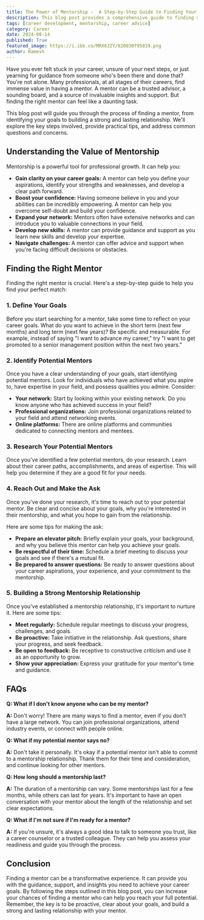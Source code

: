 ```yaml
---
title: The Power of Mentorship -  A Step-by-Step Guide to Finding Your Perfect Guide
description: This blog post provides a comprehensive guide to finding a mentor, covering key steps like defining your goals, identifying potential mentors, building a strong relationship, and addressing common questions. Learn how to find the right mentor for your career growth and success.
tags: [career development, mentorship, career advice]
category: Career
date: 2024-08-14
published: True
featured_image: https://i.ibb.co/MRX6JZY/820030f95839.png
author: Ramesh
---
```



Have you ever felt stuck in your career, unsure of your next steps, or just yearning for guidance from someone who's been there and done that? You're not alone. Many professionals, at all stages of their careers, find immense value in having a mentor. A mentor can be a trusted advisor, a sounding board, and a source of invaluable insights and support. But finding the right mentor can feel like a daunting task.

This blog post will guide you through the process of finding a mentor, from identifying your goals to building a strong and lasting relationship. We'll explore the key steps involved, provide practical tips, and address common questions and concerns.

##  Understanding the Value of Mentorship

Mentorship is a powerful tool for professional growth. It can help you:

* **Gain clarity on your career goals:** A mentor can help you define your aspirations, identify your strengths and weaknesses, and develop a clear path forward.
* **Boost your confidence:** Having someone believe in you and your abilities can be incredibly empowering. A mentor can help you overcome self-doubt and build your confidence.
* **Expand your network:** Mentors often have extensive networks and can introduce you to valuable connections in your field.
* **Develop new skills:** A mentor can provide guidance and support as you learn new skills and develop your expertise.
* **Navigate challenges:** A mentor can offer advice and support when you're facing difficult decisions or obstacles.

##  Finding the Right Mentor

Finding the right mentor is crucial. Here's a step-by-step guide to help you find your perfect match:

### 1. Define Your Goals

Before you start searching for a mentor, take some time to reflect on your career goals. What do you want to achieve in the short term (next few months) and long term (next few years)? Be specific and measurable. For example, instead of saying "I want to advance my career," try "I want to get promoted to a senior management position within the next two years."

### 2. Identify Potential Mentors

Once you have a clear understanding of your goals, start identifying potential mentors. Look for individuals who have achieved what you aspire to, have expertise in your field, and possess qualities you admire. Consider:

* **Your network:** Start by looking within your existing network. Do you know anyone who has achieved success in your field?
* **Professional organizations:** Join professional organizations related to your field and attend networking events.
* **Online platforms:** There are online platforms and communities dedicated to connecting mentors and mentees.

### 3. Research Your Potential Mentors

Once you've identified a few potential mentors, do your research. Learn about their career paths, accomplishments, and areas of expertise. This will help you determine if they are a good fit for your needs.

### 4. Reach Out and Make the Ask

Once you've done your research, it's time to reach out to your potential mentor. Be clear and concise about your goals, why you're interested in their mentorship, and what you hope to gain from the relationship.

Here are some tips for making the ask:

* **Prepare an elevator pitch:** Briefly explain your goals, your background, and why you believe this mentor can help you achieve your goals.
* **Be respectful of their time:** Schedule a brief meeting to discuss your goals and see if there's a mutual fit.
* **Be prepared to answer questions:** Be ready to answer questions about your career aspirations, your experience, and your commitment to the mentorship.

### 5. Building a Strong Mentorship Relationship

Once you've established a mentorship relationship, it's important to nurture it. Here are some tips:

* **Meet regularly:** Schedule regular meetings to discuss your progress, challenges, and goals.
* **Be proactive:** Take initiative in the relationship. Ask questions, share your progress, and seek feedback.
* **Be open to feedback:** Be receptive to constructive criticism and use it as an opportunity to grow.
* **Show your appreciation:** Express your gratitude for your mentor's time and guidance.

##  FAQs

**Q: What if I don't know anyone who can be my mentor?**

**A:** Don't worry! There are many ways to find a mentor, even if you don't have a large network. You can join professional organizations, attend industry events, or connect with people online.

**Q: What if my potential mentor says no?**

**A:** Don't take it personally. It's okay if a potential mentor isn't able to commit to a mentorship relationship. Thank them for their time and consideration, and continue looking for other mentors.

**Q: How long should a mentorship last?**

**A:** The duration of a mentorship can vary. Some mentorships last for a few months, while others can last for years. It's important to have an open conversation with your mentor about the length of the relationship and set clear expectations.

**Q: What if I'm not sure if I'm ready for a mentor?**

**A:** If you're unsure, it's always a good idea to talk to someone you trust, like a career counselor or a trusted colleague. They can help you assess your readiness and guide you through the process.

##  Conclusion

Finding a mentor can be a transformative experience. It can provide you with the guidance, support, and insights you need to achieve your career goals. By following the steps outlined in this blog post, you can increase your chances of finding a mentor who can help you reach your full potential. Remember, the key is to be proactive, clear about your goals, and build a strong and lasting relationship with your mentor.
